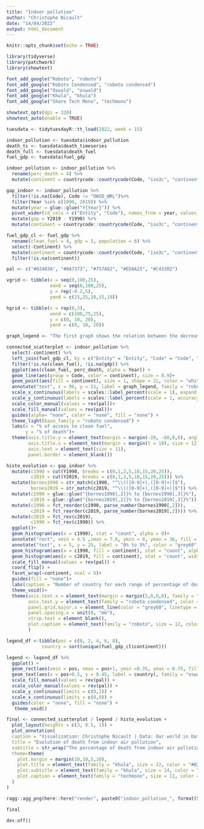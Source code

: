```yaml
---
title: "Indoor pollution"
author: "Christophe Nicault"
date: "14/04/2022"
output: html_document
---
```


```r
knitr::opts_chunk$set(echo = TRUE)
```


```r

library(tidyverse)
library(patchwork)
library(showtext)

font_add_google("Roboto", "roboto")
font_add_google("Roboto Condensed", "roboto condensed")
font_add_google("Oswald", "oswald")
font_add_google("Khula", "khula")
font_add_google("Share Tech Mono", "techmono")

showtext_opts(dpi = 320)
showtext_auto(enable = TRUE)

```


```r

tuesdata <- tidytuesdayR::tt_load(2022, week = 15)

indoor_pollution <- tuesdata$indoor_pollution 
death_ts <- tuesdata$death_timeseries
death_full <- tuesdata$death_fuel
fuel_gdp <- tuesdata$fuel_gdp

```

```r

indoor_pollution <- indoor_pollution %>%
  rename(perc_death = 4) %>%
  mutate(continent = countrycode::countrycode(Code, "iso3c", "continent"))

gap_indoor <- indoor_pollution %>%
  filter(!is.na(Code), Code != "OWID_WRL")%>%
  filter(Year %in% c(1990, 2019)) %>%
  mutate(year = glue::glue("Y{Year}")) %>%
  pivot_wider(id_cols = c("Entity", "Code"), names_from = year, values_from = perc_death) %>%
  mutate(gap = Y2019 - Y1990) %>%
  mutate(continent = countrycode::countrycode(Code, "iso3c", "continent"))

fuel_gdp_cl <- fuel_gdp %>%
  rename(clean_fuel = 4, gdp = 5, population = 6) %>%
  select(-Continent) %>%
  mutate(continent = countrycode::countrycode(Code, "iso3c", "continent")) %>%
  filter(!is.na(continent))

```


```r

pal <- c("#02403A", "#0A7373", "#757A62", "#EDAA25", "#C43302")

```



```r

vgrid <- tibble(x = seq(0,100,25),
                xend = seq(0,100,25),
                y = rep(-0.2,5),
                yend = c(25,25,20,15,10))

hgrid <- tibble(x = rep(0,3),
                xend = c(100,75,25),
                y = c(0, 10, 20),
                yend = c(0, 10, 20))

graph_legend <- "The first graph shows the relation between the decrease of the percentage of death and the access to clean fuel.\nEach country is represented by a line connecting all the values from 2002 to 2019.\nIt shows that for many countries the access to clean fuel for cooking increased over\n the years resulting in a reduction of percentage of death due to indoor air pollution.\n\nThe graph below shows the evolution between 1990 and 2019\n in the distribution of the percentage of death among\n the countries of each continent."

connected_scatterplot <- indoor_pollution %>%
  select(-continent) %>%
  left_join(fuel_gdp_cl, by = c("Entity" = "Entity", "Code" = "Code", "Year" = "Year")) %>%
  filter(!is.na(clean_fuel), !is.na(gdp)) %>%
  ggplot(aes(clean_fuel, perc_death, alpha = Year)) +
  geom_line(aes(group = Code, color = continent), size = 0.9)+
  geom_point(aes(fill = continent), size = 1, shape = 21, color = "white")+
  annotate("text", x = 96, y = 21, label = graph_legend, family = "roboto", size = 4, hjust = 1, vjust = 1) +
  scale_x_continuous(labels = scales::label_percent(scale = 1), expand = c(0.01,0.01))+
  scale_y_continuous(labels = scales::label_percent(scale = 1, accuracy = 1), expand = c(0.01,0.01))+
  scale_color_manual(values = rev(pal))+
  scale_fill_manual(values = rev(pal))+
  guides(alpha= "none", color = "none", fill = "none") +
  theme_light(base_family = "roboto condensed") +
  labs(x = "% of access to clean fuel",
       y = "% of death")+
  theme(axis.title.y = element_text(margin = margin(-20, -80,0,0), angle = 0, size = 12),
        axis.title.x = element_text(margin = margin(t = 10), size = 12),
        axis.text = element_text(size = 11),
        panel.border = element_blank())

```

```r

histo_evolution <- gap_indoor %>%
  mutate(c1990 = cut(Y1990, breaks = c(0,1,2,5,10,15,20,25)),
         c2019 = cut(Y2019, breaks = c(0,1,2,5,10,15,20,25))) %>%
  mutate(bornes1990 = str_match(c1990, "^\\(([0-9]+),([0-9]+)]$"),
         bornes2019 = str_match(c2019, "^\\(([0-9]+),([0-9]+)]$")) %>%
  mutate(c1990 = glue::glue("{bornes1990[,2]}% to {bornes1990[,3]}%"),
         c2019 = glue::glue("{bornes2019[,2]}% to {bornes2019[,3]}%")) %>% 
  mutate(c1990 = fct_reorder(c1990, parse_number(bornes1990[,2])),
         c2019 = fct_reorder(c2019, parse_number(bornes2019[,2]))) %>%
  mutate(c2019 = fct_rev(c2019),
         c1990 = fct_rev(c1990)) %>%
  ggplot()+
  geom_histogram(aes(x = c1990), stat = "count", alpha = 0)+
  annotate("rect", xmin = 4.5 ,xmax = 7.6, ymin = 0, ymax = 36, fill = "#e1e1e1", alpha = 0.5) +
  annotate("text", x = 5, y = 25, label = "0% to 5%", color = "grey60", family = "Oswald", size = 5, fontface = "bold") +
  geom_histogram(aes(x = c1990, fill = continent), stat = "count", alpha = 0.3)+
  geom_histogram(aes(x = c2019, fill = continent), stat = "count", width = 0.5)+
  scale_fill_manual(values = rev(pal)) +
  coord_flip() +
  facet_wrap(~continent, ncol = 5)+
  guides(fill = "none")+
  labs(caption = "Number of country for each range of percentage of death from indoor air pollution.\nThe light bars represent the distribution in 1990 and the dark and narrow bars represent the distribution in 2019.\nThe bin from 0% to 5% is splitted in 3 differents bins (0% to 1%, 1% to 2% and 2% to 3%) to give more detail for the countries\n which reached a low level of death, while the other bins represent 5% range.")+
  theme_void()+
  theme(axis.text.x = element_text(margin = margin(5,0,0,0), family = "roboto condensed", color = "grey30", size = 12),
        axis.text.y = element_text(family = "roboto condensed", color = "grey30", size = 12),
        panel.grid.major.x = element_line(color = "grey60", linetype = "13"),
        panel.spacing.x = unit(8, "mm"),
        strip.text = element_blank(),
        plot.caption = element_text(family = "roboto", size = 12, color = "black", hjust = 0, margin = margin(t = 25, l = 40), lineheight = 1.1)
        )

```


```r

legend_df <-tibble(pos = c(0, 2, 4, 6, 8),
             country = sort(unique(fuel_gdp_cl$continent)))

legend <- legend_df %>%
  ggplot() +
  geom_rect(aes(xmin = pos, xmax = pos+1, ymin =0.35, ymax = 0.75, fill = country), size = 6) +
  geom_text(aes(x = pos+0.5, y = 0.45, label = country), family = "oswald", color = "white", size = 6, hjust = 0.5, vjust = 0, fontface = "bold") +
  scale_fill_manual(values = rev(pal)) +
  scale_color_manual(values = rev(pal)) +
  scale_y_continuous(limits = c(0,1)) +
  scale_x_continuous(limits = c(0,9)) +
  guides(color = "none", fill = "none") +
   theme_void()

```


```r

final <- connected_scatterplot / legend / histo_evolution +
  plot_layout(heights = c(3, 0.5, 1)) +
  plot_annotation(
  caption = "Visualization: Christophe Nicault | Data: Our world in Data",
  title = "Evolution of death from indoor air pollution",
  subtitle = str_wrap("The percentage of death from indoor air pollution decreased in many countries in the last 30 years, due to a better access to clean fuel for cooking. However there are inequalities with many countries still lacking access, particularly in Africa, Oceania and Asia.", 100),
  theme=theme(
    plot.margin = margin(10,10,5,10),
    plot.title = element_text(family = "khula", size = 22, color = "#02403A", face = "bold", hjust = 0.5, margin = margin(5,0,10,0)),
    plot.subtitle = element_text(family = "khula", size = 14, color = "black", hjust = 0.5, margin = margin(10,0,20,0)),
    plot.caption = element_text(family = "techmono", size = 11, color = "#02403A", hjust = 0.95, margin = margin(20,0,5,0))     
  )
)

ragg::agg_png(here::here("render", paste0("indoor_pollution_", format(Sys.time(), "%Y%m%d_%H%M%S"), ".png")), res = 320, width = 12, height = 13, units = "in")

final

dev.off()

```
